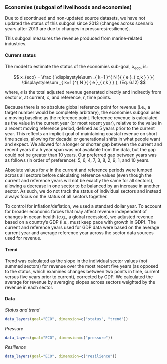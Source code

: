 ### Economies (subgoal of livelihoods and economies)

Due to discontinued and non-updated source datasets, we have not updated the status of this subgoal since 2013 (changes across scenario years after 2013 are due to changes in pressures/resilience).  

This subgoal measures the revenue produced from marine-related industries. 

#### Current status

The model to estimate the status of the economies sub-goal, $x_{eco}$, is:

$$
x_{eco} = \frac { \displaystyle\sum _{ k=1 }^{ N }{ { e }_{ c,k } }  }{ \displaystyle\sum _{ k=1 }^{ N }{ { e }_{ r,k } }  }, (Eq. 6.12)
$$

where, $e$ is the total adjusted revenue generated directly and indirectly from sector $k$, at current, $c$, and reference, $r$, time points.

Because there is no absolute global reference point for revenue (i.e., a target number would be completely arbitrary), the economies subgoal uses a moving baseline as the reference point. Reference revenue is calculated as the value in the current year (or most recent year), relative to the value in a recent moving reference period, defined as 5 years prior to the current year. This reflects an implicit goal of maintaining coastal revenue on short time scales, allowing for decadal or generational shifts in what people want and expect. We allowed for a longer or shorter gap between the current and recent years if a 5 year span was not available from the data, but the gap could not be greater than 10 years. Our preferred gap between years was as follows (in order of preference): 5, 6, 4, 7, 3, 8, 2, 9, 1, and 10 years.

Absolute values for $e$ in the current and reference periods were lumped across all sectors before calculating reference values (even though the current and reference years will not be exactly the same for all sectors), allowing a decrease in one sector to be balanced by an increase in another sector. As such, we do not track the status of individual sectors and instead always focus on the status of all sectors together. 

To control for inflation/deflation, we used a standard dollar year.  To account for broader economic forces that may affect revenue independent of changes in ocean health (e.g., a global recession), we adjusted revenue based on a country's GDP (i.e., must keep pace with growth in GDP). The current and reference years used for GDP data were based on the average current year and average reference year across the sector data sources used for revenue.

#### Trend
Trend was calculated as the slope in the individual sector values (not summed sectors) for revenue over the most recent five years (as opposed to the status, which examines changes between two points in time, current versus five years prior to current), corrected by GDP. We calculated the average for revenue by averaging slopes across sectors weighted by the revenue in each sector.

#### Data
_Status and trend_

```r
data_layers(goal="ECO", dimension=c("status", "trend"))
```

_Pressure_

```r
data_layers(goal="ECO", dimension=c("pressure"))
```

_Resilience_

```r
data_layers(goal="ECO", dimension=c("resilience"))

```
